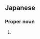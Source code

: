 ==Japanese==
{{ja-kanjitab|よね|むら|yomi=k}}

===Proper noun===
{{ja-pos|proper|よねむら}}

# {{surname|lang=ja|sort=よねむら}}